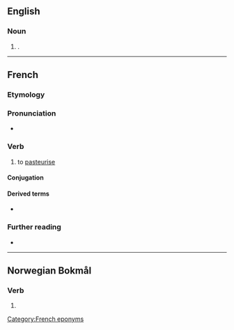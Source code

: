 ==English==

===Noun===
{{en-noun}}

# {{lb|en|British spelling}} {{alternative form of|en|pasteurizer}}.

----

==French==

===Etymology===
{{suffix|fr|pasteur|iser}}

===Pronunciation===
* {{audio|fr|LL-Q150 (fra)-Lyokoï-pasteuriser.wav|Audio}}

===Verb===
{{fr-verb}}

# to [[pasteurise]]

====Conjugation====
{{fr-conj-auto}}

====Derived terms====
* {{l|fr|pasteurisation}}

===Further reading===
* {{R:TLFi}}

[[Category:French eponyms]]

----

==Norwegian Bokmål==

===Verb===
{{nb-verb-form}}

# {{imperative of|nb|pasteurisere}}